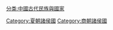 {{catmore}}
[[分类:中國古代民族與國家|分类:中國古代民族與國家]]
[[Category:夏朝諸侯國|Category:夏朝諸侯國]]
[[Category:商朝諸侯國|Category:商朝諸侯國]]